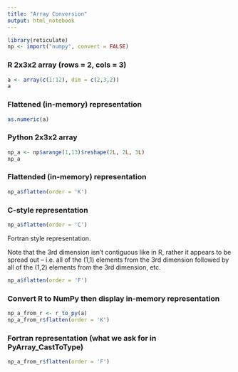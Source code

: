 ```yaml
---
title: "Array Conversion"
output: html_notebook
---
```


```r
library(reticulate)
np <- import("numpy", convert = FALSE)
```


### R 2x3x2 array (rows = 2, cols = 3)

```r
a <- array(c(1:12), dim = c(2,3,2))
a
```

### Flattened (in-memory) representation

```r
as.numeric(a)
```


### Python 2x3x2 array

```r
np_a <- np$arange(1,13)$reshape(2L, 2L, 3L)
np_a
```

### Flattended (in-memory) representation

```r
np_a$flatten(order = 'K')
```

### C-style representation

```r
np_a$flatten(order = 'C')
```


Fortran style representation.

Note that the 3rd dimension isn't contiguous like in R, rather it appears to be spread out -- i.e. all of the (1,1) elements from the 3rd dimension followed by all of the (1,2) elements from the 3rd dimension, etc.

```r
np_a$flatten(order = 'F')
```


### Convert R to NumPy then display in-memory representation

```r
np_a_from_r <- r_to_py(a)
np_a_from_r$flatten(order = 'K')
```


### Fortran representation (what we ask for in PyArray_CastToType)

```r
np_a_from_r$flatten(order = 'F')
```




